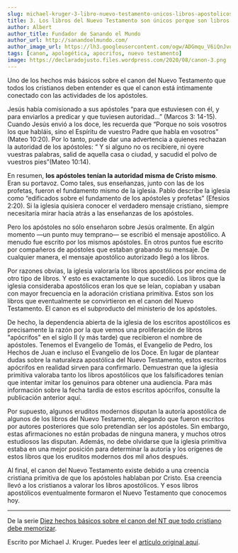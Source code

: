 ```yaml
---
slug: michael-kruger-3-libro-nuevo-testamento-unicos-libros-apostolicos
title: 3. Los libros del Nuevo Testamento son únicos porque son libros apostólicos
author: Albert
author_title: Fundador de Sanando el Mundo
author_url: http://sanandoelmundo.com/
author_image_url: https://lh3.googleusercontent.com/ogw/ADGmqu_V6iQnJvuIOUFQJ8ebZQW6vvBd8lk0fipmF92Z
tags: [canon, apologética, apocrifos, nuevo testamento]
image: https://declaradojusto.files.wordpress.com/2020/08/canon-3.png
---
```



<Redirect to="/articles/diez-hechos-basicos-sobre-el-canon-del-nt-que-todo-cristiano-debe-memorizar" />
Uno de los hechos más básicos sobre el canon del Nuevo Testamento que todos los cristianos deben entender es que el canon está íntimamente conectado con las actividades de los apóstoles.

Jesús había comisionado a sus apóstoles “para que estuviesen con él, y para enviarlos a predicar y que tuviesen autoridad...” (Marcos 3: 14-15). Cuando Jesús envió a los doce, les recuerda que “Porque no sois vosotros los que habláis, sino el Espíritu de vuestro Padre que habla en vosotros” (Mateo 10:20). Por lo tanto, puede dar una advertencia a quienes rechazan la autoridad de los apóstoles: “ Y si alguno no os recibiere, ni oyere vuestras palabras, salid de aquella casa o ciudad, y sacudid el polvo de vuestros pies”(Mateo 10:14).

<!--truncate-->

En resumen, **los apóstoles tenían la autoridad misma de Cristo mismo**. Eran su portavoz. Como tales, sus enseñanzas, junto con las de los profetas, fueron el fundamento mismo de la iglesia. Pablo describe la iglesia como “edificados sobre el fundamento de los apóstoles y profetas” (Efesios 2:20). Si la iglesia quisiera conocer el verdadero mensaje cristiano, siempre necesitaría mirar hacia atrás a las enseñanzas de los apóstoles.

Pero los apóstoles no sólo enseñaron sobre Jesús oralmente. En algún momento —un punto muy temprano— se escribió el mensaje apostólico. A menudo fue escrito por los mismos apóstoles. En otros puntos fue escrito por compañeros de apóstoles que estaban grabando su mensaje. De cualquier manera, el mensaje apostólico autorizado llegó a los libros.

Por razones obvias, la iglesia valoraría los libros apostólicos por encima de otro tipo de libros. Y esto es exactamente lo que sucedió. Los libros que la iglesia consideraba apostólicos eran los que se leían, copiaban y usaban con mayor frecuencia en la adoración cristiana primitiva. Estos son los libros que eventualmente se convirtieron en el canon del Nuevo Testamento. El canon es el subproducto del ministerio de los apóstoles.

De hecho, la dependencia abierta de la iglesia de los escritos apostólicos es precisamente la razón por la que vemos una proliferación de libros "apócrifos" en el siglo II (y más tarde) que recibieron el nombre de apóstoles. Tenemos el Evangelio de Tomás, el Evangelio de Pedro, los Hechos de Juan e incluso el Evangelio de los Doce. En lugar de plantear dudas sobre la naturaleza apostólica del Nuevo Testamento, estos escritos apócrifos en realidad sirven para confirmarlo. Demuestran que la iglesia primitiva valoraba tanto los libros apostólicos que los falsificadores tenían que intentar imitar los genuinos para obtener una audiencia. Para más información sobre la fecha tardía de estos escritos apócrifos, consulte la publicación anterior aquí.

Por supuesto, algunos eruditos modernos disputan la autoría apostólica de algunos de los libros del Nuevo Testamento, alegando que fueron escritos por autores posteriores que solo pretendían ser los apóstoles. Sin embargo, estas afirmaciones no están probadas de ninguna manera, y muchos otros estudiosos las disputan. Además, no debe olvidarse que la iglesia primitiva estaba en una mejor posición para determinar la autoría y los orígenes de estos libros que los eruditos modernos dos mil años después.

Al final, el canon del Nuevo Testamento existe debido a una creencia cristiana primitiva de que los apóstoles hablaban por Cristo. Esa creencia llevó a los cristianos a valorar los libros apostólicos. Y esos libros apostólicos eventualmente formaron el Nuevo Testamento que conocemos hoy.

--------

De la serie [Diez hechos básicos sobre el canon del NT que todo cristiano debe memorizar](michael-kruger-diez-hechos-basicos-canon-nt-todo-cristiano-debe-memorizar).

<div className="alert alert--secondary" role="info">
  Escrito por Michael J. Kruger. Puedes leer el <a href="http://wp.me/p2dVaB-ep">artículo original aquí</a>.
</div>
